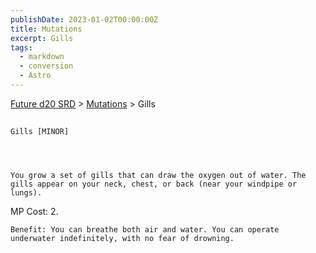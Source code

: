 ```yaml
---
publishDate: 2023-01-02T00:00:00Z
title: Mutations
excerpt: Gills
tags:
  - markdown
  - conversion
  - Astro
---
```







[Future d20 SRD](/#futureD20)
     > [Mutations](future-d20-srd-mutations-index)
     > Gills
    




## 
    Gills [MINOR]
   



    You grow a set of gills that can draw the oxygen out of water. The gills appear on your neck, chest, or back (near your windpipe or lungs).
MP Cost: 2.
   



    Benefit: You can breathe both air and water. You can operate underwater indefinitely, with no fear of drowning.
   





